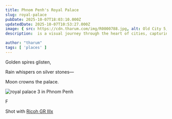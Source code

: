```yaml
---
title: Phnom Penh's Royal Palace
slug: royal-palace
pubDate: 2025-10-07T18:03:10.000Z
updatedDate: 2025-10-07T10:53:27.000Z
image: { src: https://cdn.tharum.com/img/R0000788.jpg, alt: Old City 5, positionx: 75%, positiony: 0% }
description:  is a visual journey through the heart of cities, capturing the everyday rhythm, resilience, and raw beauty found on its bustling streets.

author: "tharum"
tags: [ 'places' ]
---
```


Golden spires glisten,

Rain whispers on silver stones—

Moon crowns the palace.


![royal palace 3 in Phnom Penh](https://cdn.tharum.com/img/R0000790.jpg "royal palace")

F


Shot with [Ricoh GR IIIx](https://tharum.com/blog/ricoh-griiix-review/)
